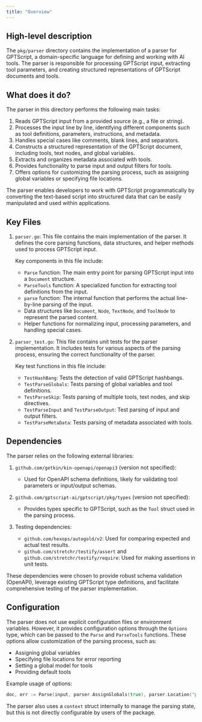```yaml
---
title: "Overview"
---
```


## High-level description
The `pkg/parser` directory contains the implementation of a parser for GPTScript, a domain-specific language for defining and working with AI tools. The parser is responsible for processing GPTScript input, extracting tool parameters, and creating structured representations of GPTScript documents and tools.

## What does it do?
The parser in this directory performs the following main tasks:

1. Reads GPTScript input from a provided source (e.g., a file or string).
2. Processes the input line by line, identifying different components such as tool definitions, parameters, instructions, and metadata.
3. Handles special cases like comments, blank lines, and separators.
4. Constructs a structured representation of the GPTScript document, including tools, text nodes, and global variables.
5. Extracts and organizes metadata associated with tools.
6. Provides functionality to parse input and output filters for tools.
7. Offers options for customizing the parsing process, such as assigning global variables or specifying file locations.

The parser enables developers to work with GPTScript programmatically by converting the text-based script into structured data that can be easily manipulated and used within applications.

## Key Files

1. `parser.go`: This file contains the main implementation of the parser. It defines the core parsing functions, data structures, and helper methods used to process GPTScript input.

   Key components in this file include:
   - `Parse` function: The main entry point for parsing GPTScript input into a `Document` structure.
   - `ParseTools` function: A specialized function for extracting tool definitions from the input.
   - `parse` function: The internal function that performs the actual line-by-line parsing of the input.
   - Data structures like `Document`, `Node`, `TextNode`, and `ToolNode` to represent the parsed content.
   - Helper functions for normalizing input, processing parameters, and handling special cases.

2. `parser_test.go`: This file contains unit tests for the parser implementation. It includes tests for various aspects of the parsing process, ensuring the correct functionality of the parser.

   Key test functions in this file include:
   - `TestHashBang`: Tests the detection of valid GPTScript hashbangs.
   - `TestParseGlobals`: Tests parsing of global variables and tool definitions.
   - `TestParseSkip`: Tests parsing of multiple tools, text nodes, and skip directives.
   - `TestParseInput` and `TestParseOutput`: Test parsing of input and output filters.
   - `TestParseMetaData`: Tests parsing of metadata associated with tools.

## Dependencies
The parser relies on the following external libraries:

1. `github.com/getkin/kin-openapi/openapi3` (version not specified):
   - Used for OpenAPI schema definitions, likely for validating tool parameters or input/output schemas.

2. `github.com/gptscript-ai/gptscript/pkg/types` (version not specified):
   - Provides types specific to GPTScript, such as the `Tool` struct used in the parsing process.

3. Testing dependencies:
   - `github.com/hexops/autogold/v2`: Used for comparing expected and actual test results.
   - `github.com/stretchr/testify/assert` and `github.com/stretchr/testify/require`: Used for making assertions in unit tests.

These dependencies were chosen to provide robust schema validation (OpenAPI), leverage existing GPTScript type definitions, and facilitate comprehensive testing of the parser implementation.

## Configuration
The parser does not use explicit configuration files or environment variables. However, it provides configuration options through the `Options` type, which can be passed to the `Parse` and `ParseTools` functions. These options allow customization of the parsing process, such as:

- Assigning global variables
- Specifying file locations for error reporting
- Setting a global model for tools
- Providing default tools

Example usage of options:
```go
doc, err := Parse(input, parser.AssignGlobals(true), parser.Location("path/to/file.gpt"))
```

The parser also uses a `context` struct internally to manage the parsing state, but this is not directly configurable by users of the package.